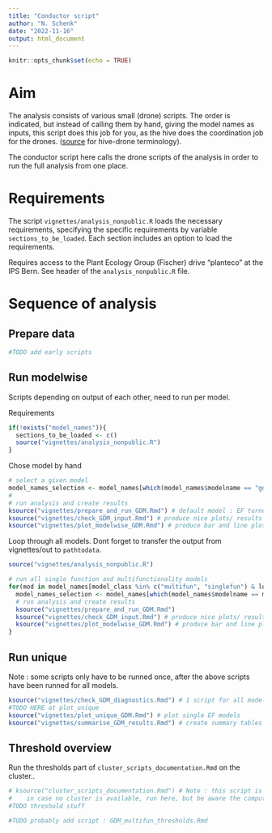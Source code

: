 ```yaml
---
title: "Conductor script"
author: "N. Schenk"
date: "2022-11-16"
output: html_document
---
```


```r
knitr::opts_chunk$set(echo = TRUE)
```

# Aim
The analysis consists of various small (drone) scripts. The order is indicated, but instead of calling them by hand, giving the model names as inputs, this script does this job for you, as the hive does the coordination job for the drones. ([source](https://www.theserverside.com/opinion/Master-slave-terminology-alternatives-you-can-use-right-now) for hive-drone terminology).

The conductor script here calls the drone scripts of the analysis in order to run the full analysis from one place.

# Requirements

The script `vignettes/analysis_nonpublic.R` loads the necessary requirements, specifying the specific requirements by variable `sections_to_be_loaded`. Each section includes an option to load the requirements.

Requires access to the Plant Ecology Group (Fischer) drive "planteco" at the IPS Bern. See header of the `analysis_nonpublic.R` file.


# Sequence of analysis


## Prepare data
```r
#TODO add early scripts
```


## Run modelwise
Scripts depending on output of each other, need to run per model.

Requirements
```r
if(!exists("model_names")){
  sections_to_be_loaded <- c()
  source("vignettes/analysis_nonpublic.R")
}
```


Chose model by hand
```r
# select a given model
model_names_selection <- model_names[which(model_names$modelname == "gdm_EFturnover_0.7_LUI"), ]
#
# run analysis and create results
ksource("vignettes/prepare_and_run_GDM.Rmd") # default model : EF turnover 0.7 LUI
ksource("vignettes/check_GDM_input.Rmd") # produce nice plots/ results about correlations among input variables
ksource("vignettes/plot_modelwise_GDM.Rmd") # produce bar and line plots of the current model
```

Loop through all models. Dont forget to transfer the output from vignettes/out to `pathtodata`.
```r
source("vignettes/analysis_nonpublic.R")

# run all single function and multifunctionality models
for(mod in model_names[model_class %in% c("multifun", "singlefun") & lui == "LUI", modelname]){
  model_names_selection <- model_names[which(model_names$modelname == mod), ]
  # run analysis and create results
  ksource("vignettes/prepare_and_run_GDM.Rmd") 
  ksource("vignettes/check_GDM_input.Rmd") # produce nice plots/ results about correlations among input variables
  ksource("vignettes/plot_modelwise_GDM.Rmd") # produce bar and line plots of the current model
}
```


## Run unique
Note : some scripts only have to be runned once, after the above scripts have been runned for all models. 
```r
ksource("vignettes/check_GDM_diagnostics.Rmd") # 1 script for all model diagnostics
#TODO HERE at plot_unique
ksource("vignettes/plot_unique_GDM.Rmd") # plot single EF models 
ksource("vignettes/summarise_GDM_results.Rmd") # create summary tables of all model results (deviance explained and isplines)
```

## Threshold overview


Run the thresholds part of `cluster_scripts_documentation.Rmd` on the cluster..
```r
# ksource("cluster_scripts_documentation.Rmd") # Note : this script is not runned here, but on a cluster.
#    in case no cluster is available, run here, but be aware the computation time is high.
#TODO threshold stuff

#TODO probably add script : GDM_multifun_thresholds.Rmd
```

